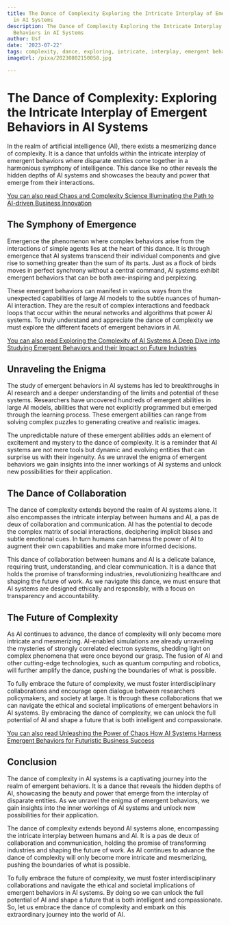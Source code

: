 ```yaml
---
title: The Dance of Complexity Exploring the Intricate Interplay of Emergent Behaviors
  in AI Systems
description: The Dance of Complexity Exploring the Intricate Interplay of Emergent
  Behaviors in AI Systems
author: Usf
date: '2023-07-22'
tags: complexity, dance, exploring, intricate, interplay, emergent behaviors, AI systems
imageUrl: /pixa/20230802150058.jpg

---
```

# The Dance  of Complexity: Exploring the Intricate Interplay of Emergent Behaviors in AI Systems

In the realm of artificial intelligence (AI), there exists a mesmerizing dance  of complexity. It  is a dance that unfolds within the intricate interplay of emergent behaviors  where  disparate entities come together in a harmonious symphony of intelligence. This dance like no other  reveals the hidden depths of AI systems and showcases the beauty and power that  emerge  from their interactions.

[You can also read  Chaos and  Complexity Science Illuminating  the Path to AI-driven Business Innovation](Chaos%20and%20Complexity%20Science%20Illuminating%20the%20Path%20to%20AI-driven%20Business%20Innovation)


## The Symphony of Emergence

Emergence the phenomenon where complex behaviors arise from the interactions of simple agents  lies  at the heart of this  dance. It is through emergence that AI systems transcend their individual components and  give rise to something greater than the sum of its  parts. Just as a flock of birds moves in perfect synchrony without a central command, AI systems exhibit emergent behaviors that can be both awe-inspiring and perplexing.

These emergent behaviors can manifest in various ways from the unexpected capabilities of large AI models to the subtle nuances of human-AI interaction.  They are the result of  complex interactions and feedback loops that occur within the neural networks and algorithms that power AI systems. To truly understand and appreciate the  dance of complexity we must explore the  different facets of emergent behaviors in AI.

[You can also read  Exploring the Complexity of AI  Systems A  Deep Dive into Studying Emergent Behaviors  and their  Impact on  Future Industries](Exploring%20the%20Complexity%20of%20AI%20Systems%20A%20Deep%20Dive%20into%20Studying%20Emergent%20Behaviors%20and%20their%20Impact%20on%20Future%20Industries)


## Unraveling the Enigma

The study of emergent behaviors in AI systems has led to breakthroughs  in AI  research and a deeper understanding of  the limits and potential  of these systems. Researchers have uncovered hundreds of emergent abilities in large AI models, abilities that were not explicitly programmed but emerged through the learning process. These  emergent abilities can range  from solving complex  puzzles to generating creative and realistic images.

The unpredictable nature of these emergent abilities adds an element of excitement and mystery to the dance of complexity.  It is  a reminder that AI systems are not mere tools but dynamic  and evolving entities that can surprise  us with their ingenuity. As  we  unravel the enigma of emergent behaviors we gain insights into the inner workings of AI systems and unlock new possibilities for their application.

## The Dance of Collaboration

The dance of complexity  extends beyond the realm of AI systems alone. It also encompasses the intricate interplay between humans and AI, a pas de deux of collaboration and  communication.  AI has  the  potential to decode the complex matrix of social interactions, deciphering implicit biases and subtle emotional cues.  In turn  humans can harness the power of AI to augment their own capabilities and make  more informed decisions.

This dance of collaboration  between humans and AI is a delicate balance, requiring trust, understanding,  and clear communication.  It is a dance that holds the promise of transforming industries, revolutionizing healthcare and shaping the future of work. As we navigate this dance, we must ensure that AI systems are designed ethically and responsibly, with  a focus on transparency and accountability.

## The  Future of Complexity

As AI continues  to advance, the dance of complexity will only become more intricate and mesmerizing. AI-enabled simulations are already unraveling  the mysteries of strongly correlated electron systems, shedding light on complex phenomena that were once beyond our grasp. The fusion of AI and other cutting-edge technologies, such as quantum computing and robotics, will further amplify the dance, pushing the boundaries of  what is possible.

To  fully embrace the future of complexity, we must foster interdisciplinary collaborations and encourage open dialogue  between researchers policymakers, and society at large. It is through these collaborations that  we can navigate the ethical and societal implications of emergent behaviors in AI systems. By embracing the dance of complexity, we can unlock the full potential of AI and shape  a future that is both intelligent and compassionate.

[You can also read Unleashing the Power  of Chaos How AI Systems Harness Emergent Behaviors for Futuristic Business Success](Unleashing%20the%20Power%20of%20Chaos%20How%20AI%20Systems%20Harness%20Emergent%20Behaviors%20for%20Futuristic%20Business%20Success)


##  Conclusion

The dance of complexity in AI systems is a captivating journey into  the realm of emergent behaviors. It is a dance that reveals the hidden depths of AI, showcasing the beauty  and power that emerge  from the interplay of disparate  entities. As we  unravel the enigma of emergent behaviors, we  gain insights  into the inner workings of  AI systems  and unlock new possibilities for their application.

The dance of complexity extends beyond AI systems  alone, encompassing the intricate interplay between humans and AI. It is a  pas  de deux of collaboration  and communication,  holding the promise of transforming industries and shaping the future of work. As AI continues to  advance the  dance of complexity will only become more intricate and mesmerizing, pushing the boundaries of what is possible.

To fully embrace the future of complexity, we must foster interdisciplinary collaborations and navigate the ethical  and societal implications of emergent behaviors  in AI systems. By doing so we can unlock the full potential  of AI and shape  a future that is both intelligent  and compassionate. So, let us embrace the  dance of complexity and  embark on this extraordinary journey into the world of  AI.